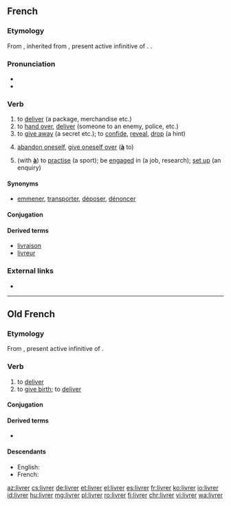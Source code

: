 ==French==

===Etymology===
From {{etyl|fro|fr}} {{m|fro|livrer}}, inherited from {{inh|fr|la}} {{m|la|līberāre}}, present active infinitive of {{m|la|līberō}}. {{doublet|libérer|lang=fr}}.

===Pronunciation===
* {{IPA|/livʁe/|lang=fr}}
* {{audio|Fr-livrer.ogg|audio|lang=fr}}

===Verb===
{{fr-verb}}

# to [[deliver]] (a package, merchandise etc.)
# to [[hand over]], [[deliver]] (someone to an enemy, police, etc.)
# to [[give away]] (a secret etc.); to [[confide]], [[reveal]], [[drop]] (a hint)
# {{label|fr|reflexive}} [[abandon oneself]], [[give oneself over]] ('''[[à]]''' to)
# {{label|fr|reflexive}} (with '''[[à]]''') to [[practise]] (a sport); be [[engaged]] in (a job, research); [[set up]] (an enquiry)

====Synonyms====
* [[emmener]], [[transporter]], [[déposer]], [[dénoncer]]

====Conjugation====
{{fr-conj-auto}}

====Derived terms====
* [[livraison]]
* [[livreur]]

===External links===
* {{R:TLFi}}

----

==Old French==

===Etymology===
From {{etyl|la|fro}} {{m|la|līberāre}}, present active infinitive of {{m|la|līberō}}.

===Verb===
{{head|fro|verb}}

# to [[deliver]]
# to [[give birth]]; to [[deliver]]

====Conjugation====
{{fro-conj-er}}

====Derived terms====
* {{l|fro|delivrer}}

====Descendants====
* English: {{l|en|livery}} {{qualifier|borrowed}}
* French: {{l|fr|livrer}}

[[az:livrer]]
[[cs:livrer]]
[[de:livrer]]
[[et:livrer]]
[[el:livrer]]
[[es:livrer]]
[[fr:livrer]]
[[ko:livrer]]
[[io:livrer]]
[[id:livrer]]
[[hu:livrer]]
[[mg:livrer]]
[[pl:livrer]]
[[ro:livrer]]
[[fi:livrer]]
[[chr:livrer]]
[[vi:livrer]]
[[wa:livrer]]